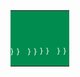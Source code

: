 {| border="0" cellspacing="0" cellpadding="0" style="min-width:250px; margin:auto; {{border-radius|0.4em}}" 
|-
|style="text-align: center; vertical-align: middle; font-size:11px;line-height:20px;padding:4px 0px 8px 2px;background-color:#008c4f;color:white; {{border-radius|0.6em 0px 0px 0px}};{{box-shadow|0px|0px|3px|#737373}};" | <span style="letter-spacing: 5px"><!--预留方向--></span> || style="text-align: center;vertical-align: middle; font-size:20px;line-height:20px;padding:10px 0px 10px 0px;background-color:#008c4f;color:white;font-family:黑体,simhei,sans-serif;{{box-shadow|1px|0px|3px|#737373}};" | <span style="letter-spacing: 5px">{{lang|zh-cn|{{{中文道路名称|中文道路名称}}}}}</span> || style="text-align: center; vertical-align: middle; font-size:11px;line-height:20px;padding:4px 2px 8px 0px;background-color:#008c4f;color:white; {{border-radius|0px 0.6em 0px 0px}};{{box-shadow|2px|0px|3px|#737373}};" | <span style="letter-spacing: 5px"><!--预留方向--></span>
|-
|style="text-align: center; vertical-align: middle; font-size:12px;line-height:15px;padding:2px 0px;background-color:#008c4f;color:white; {{border-radius|0px 0px 0px 0.6em}};{{box-shadow|0px|0px|3px|#737373}};" | <span style="letter-spacing: 5px">{{lang|zh-cn|{{#if: {{{走向1(E)|}}} | {{{走向1(E)|走向1(E)}}} | {{#ifeq: {{{道路方向|WE}}} | '''←''' | '''← 西''' | '''← 北'''}} }} }}</span>||  style="text-align: center;font-size:15px;line-height:11px;padding:2px 0px; vertical-align: middle; background-color:#008c4f;color:white;{{box-shadow|2px|0px|3px|#737373}};" | <span style="letter-spacing: 0px">'''{{lang|en|{{{道路英文名|ENGLISH NAME LU}}}}}'''</span>||style="text-align: center; vertical-align: middle; font-size:12px;line-height:20px; padding:2px 0px; background-color:#008c4f;color:white; {{border-radius|0px 0px 0.6em 0px}};{{box-shadow|1.9px|0px|3px|#737373}};" | <span style="letter-spacing: 5px">{{lang|zh-cn|{{#if: {{{走向2(E)|}}} | {{{走向2(E)|走向2(E)}}} | {{#ifeq: {{{道路方向|WE}}} | '''→''' | '''东 →''' | '''南 →'''}} }} }}</span>
|}